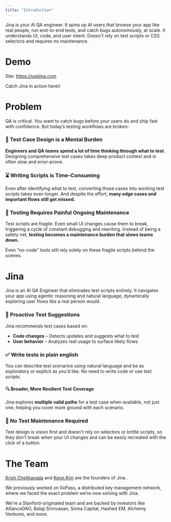 ```yaml
---
title: "Introduction"
---
```


Jina is your AI QA engineer. It spins up AI users that browse your app like real people, run end-to-end tests, and catch bugs autonomously, at scale. It understands UI, code, and user intent. Doesn't rely on test scripts or CSS selectors and requires no maintenance.


# Demo 

Site: https://usejina.com 

<Card title="Jina Demo" icon="sparkles" href="https://www.loom.com/share/984339db3ff6440f979d61d237b85047" img="https://cdn.loom.com/sessions/thumbnails/984339db3ff6440f979d61d237b85047-6fd0ab951801e43f-full-play.gif">
  Catch Jina in action here\! 
</Card>


# Problem

QA is critical. You want to catch bugs before your users do and ship fast with confidence. But today’s testing workflows are broken:

### 🧠 Test Case Design is a Mental Burden

**Engineers and QA teams spend a lot of time thinking through what to test**. Designing comprehensive test cases takes deep product context and is often slow and error-prone.

### ⌛ Writing Scripts is Time-Consuming

Even after identifying what to test, converting those cases into working test scripts takes even longer. And despite the effort, **many edge cases and important flows still get missed.**

### 🔧 Testing Requires Painful Ongoing Maintenance

Test scripts are fragile. Even small UI changes cause them to break, triggering a cycle of constant debugging and rewriting. Instead of being a safety net, **testing becomes a maintenance burden that slows teams down.**

Even “no-code” tools still rely solely on these fragile scripts behind the scenes.

# Jina 

Jina is an AI QA Engineer that eliminates test scripts entirely. It navigates your app using agentic reasoning and natural language, dynamically exploring user flows like a real person would.

### 🤖  Proactive Test Suggestions

Jina recommends test cases based on:

- **Code changes** – Detects updates and suggests what to test
- **User behavior** – Analyzes real usage to surface likely flows

### ✅  Write tests in plain english 

You can describe test scenarios using natural language and be as exploratory or explicit as you'd like. No need to write code or use test scripts. 

#### 🔍  Broader, More Resilient Test Coverage

Jina explores **multiple valid paths** for a test case when available, not just one, helping you cover more ground with each scenario.

### 🔧  No Test Maintenance Required

Test design is vision first and doesn't rely on selectors or brittle scripts, so they don’t break when your UI changes and can be easily recreated with the click of a button.

# The Team

[Krish Chelikavada](https://linkedin.com/in/cskc1) and [Keon Kim](https://linkedin.com/in/keon) are the founders of Jina .

We previously worked on 0xPass, a distributed key management network, where we faced the exact problem we’re now solving with Jina.

We're a Stanford-originated team and are backed by investors like AllianceDAO, Balaji Srinivasan, Soma Capital, Hashed EM, Alchemy Ventures, and more.